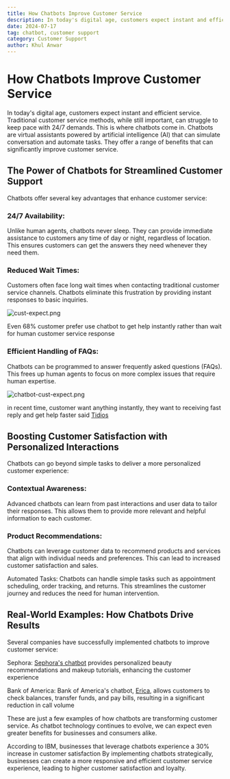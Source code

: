 ```yaml
---
title: How Chatbots Improve Customer Service
description: In today's digital age, customers expect instant and efficient service.  Traditional customer service methods, while still important, can struggle to keep pace with 24/7 demands.
date: 2024-07-17
tag: chatbot, customer support
category: Customer Support
author: Khul Anwar
---
```


# How Chatbots Improve Customer Service


In today's digital age, customers expect instant and efficient service.  Traditional customer service methods, while still important, can struggle to keep pace with 24/7 demands. This is where chatbots come in. Chatbots are virtual assistants powered by artificial intelligence (AI) that can simulate conversation and automate tasks. They offer a range of benefits that can significantly improve customer service.

## The Power of Chatbots for Streamlined Customer Support

Chatbots offer several key advantages that enhance customer service:

### 24/7 Availability:

Unlike human agents, chatbots never sleep. They can provide immediate assistance to customers any time of day or night, regardless of location. This ensures customers can get the answers they need whenever they need them.

### Reduced Wait Times:

Customers often face long wait times when contacting traditional customer service channels. Chatbots eliminate this frustration by providing instant responses to basic inquiries.

![cust-expect.png](./img/cust-expect.png)

Even 68% customer prefer use chatbot to get help instantly rather than wait for human customer service response

### Efficient Handling of FAQs:

Chatbots can be programmed to answer frequently asked questions (FAQs). This frees up human agents to focus on more complex issues that require human expertise.

![chatbot-cust-expect.png](./img/chatbot-cust-expect.png)

in recent time, customer want anything instantly, they want to receiving fast reply and get help faster said [Tidios](https://www.tidio.com/blog/chatbot-statistics/)

## Boosting Customer Satisfaction with Personalized Interactions

Chatbots can go beyond simple tasks to deliver a more personalized customer experience:

### Contextual Awareness:

Advanced chatbots can learn from past interactions and user data to tailor their responses. This allows them to provide more relevant and helpful information to each customer.

### Product Recommendations:

Chatbots can leverage customer data to recommend products and services that align with individual needs and preferences. This can lead to increased customer satisfaction and sales.

Automated Tasks: Chatbots can handle simple tasks such as appointment scheduling, order tracking, and returns. This streamlines the customer journey and reduces the need for human intervention.

## Real-World Examples: How Chatbots Drive Results

Several companies have successfully implemented chatbots to improve customer service:

Sephora: [Sephora's chatbot](https://medium.com/marketing-in-the-age-of-digital/sophora-and-its-beautybots-f5d591fd5435) provides personalized beauty recommendations and makeup tutorials, enhancing the customer experience

Bank of America: Bank of America's chatbot, [Erica](https://promotions.bankofamerica.com/digitalbanking/mobilebanking/erica.), allows customers to check balances, transfer funds, and pay bills, resulting in a significant reduction in call volume 

These are just a few examples of how chatbots are transforming customer service. As chatbot technology continues to evolve, we can expect even greater benefits for businesses and consumers alike.

According to IBM, businesses that leverage chatbots experience a 30% increase in customer satisfaction 
By implementing chatbots strategically, businesses can create a more responsive and efficient customer service experience, leading to higher customer satisfaction and loyalty.